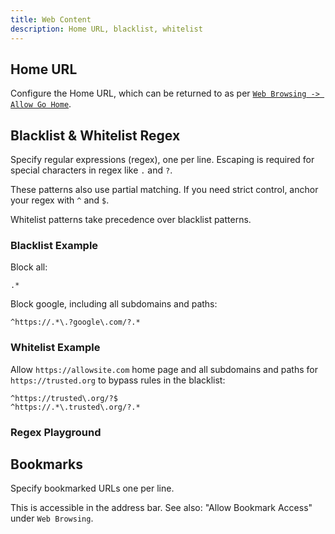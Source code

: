 ```yaml
---
title: Web Content
description: Home URL, blacklist, whitelist
---
```



## Home URL

Configure the Home URL, which can be returned to as per <a href="/docs/settings/web-browsing/#allow-go-home">`Web Browsing -> Allow Go Home`</a>.

## Blacklist & Whitelist Regex

Specify regular expressions (regex), one per line.
Escaping is required for special characters in regex like `.` and `?`.

These patterns also use partial matching.
If you need strict control, anchor your regex with `^` and `$`.

Whitelist patterns take precedence over blacklist patterns.

### Blacklist Example

Block all:

```
.*
```

Block google, including all subdomains and paths:

```
^https://.*\.?google\.com/?.*
```

### Whitelist Example

Allow `https://allowsite.com` home page and all subdomains and paths for `https://trusted.org` to bypass rules in the blacklist:
```
^https://trusted\.org/?$
^https://.*\.trusted\.org/?.*
```

### Regex Playground

<RegexPlayground />

## Bookmarks

Specify bookmarked URLs one per line.

This is accessible in the address bar. See also: "Allow Bookmark Access" under `Web Browsing`.
